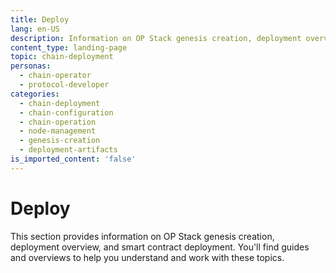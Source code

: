 ```yaml
---
title: Deploy
lang: en-US
description: Information on OP Stack genesis creation, deployment overview, and smart contract deployment.
content_type: landing-page
topic: chain-deployment
personas:
  - chain-operator
  - protocol-developer
categories:
  - chain-deployment
  - chain-configuration
  - chain-operation
  - node-management
  - genesis-creation
  - deployment-artifacts
is_imported_content: 'false'
---
```



# Deploy

This section provides information on OP Stack genesis creation, deployment overview, and smart contract deployment. You'll find guides and overviews to help you understand and work with these topics.

<Cards>
  <Card title="Op stack genesis creation" href="/operators/chain-operators/deploy/genesis" />

  <Card title="Op stack deployment overview" href="/operators/chain-operators/deploy/overview" />

  <Card title="Op stack smart contract deployment" href="/operators/chain-operators/deploy/smart-contracts" />

  <Card title="Learn how to validate your OP Stack deployment using op-validator" href="/operators/chain-operators/deploy/validate-deployment" />
</Cards>
